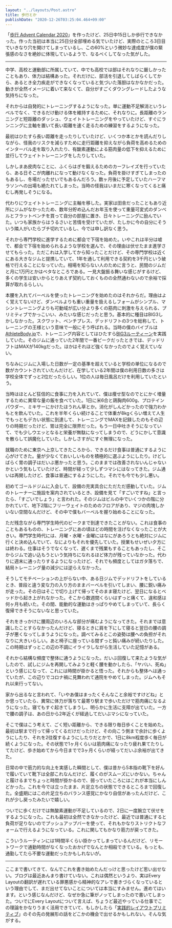 ```yaml
---
layout: "../layouts/Post.astro"
title: 歩行とか
publishDate: "2020-12-26T03:25:04.464+09:00"
---
```



「[歩行 Advent Calendar 2020](https://adventar.org/calendars/5933)」を作ったけど、25日中15日しか歩行できなかった。作った当初は本当に25日分全部埋める気でいたけど、実際のところ3日目でいきなり穴を開けてしまっているし、この60%という微妙な達成度が僕の緊張感のなさを絶妙に体現しているようで、なるべくしてなった気がした。

---

中学、高校と運動部に所属していて、中でも高校では部はそれなりに厳しかったこともあり、体力は結構あった。それだけに、部活を引退してしばらくしてから、あるとき全力疾走ができなくなっていると気づいた落胆はなかなかだった。動きが全然イメージに着いて来なくて、自分がすごくダウングレードしたような気持ちになった。

それからは自発的にトレーニングするようになった。単に運動不足解消というレベルでなく、できるだけ動ける体を維持するために、それなりに。長距離のランニングと短距離のダッシュ、ウェイトトレーニングをやっていたけど、すぐにランニングに主軸を置いて長い距離を速く走るための練習をするようになった。

最初はひたすら長い距離を走ったりしていたけど、いくつか本とかを読んだりしながら、怪我のリスクを減らすために走行距離を抑えながら負荷を高めるためのインターバル走を取り入れたり、有酸素運動による筋肉量の低下を抑えるために並行してウェイトトレーニングをしたりしていた。

しかしまあ皮肉なことに、ふくらはぎを鍛えるためのカーフレイズを行っていたら、ある日そこが肉離れになって動けなくなった。負荷を掛けすぎてしまったのもあるし、冬場だったせいでもあるんだろう。数ヶ月後に予定していたハーフマラソンへの出場も絶たれてしまった。当時の怪我はいまだに寒くなってくると痛むし再発しそうになる。

代わりにウェイトトレーニングに主軸を移した。実家は田舎だったこともあり近所にジムがなかったため、数年分貯め込んだお年玉を使って重量可変式のダンベルとフラットベンチを買って自分の部屋に置き、日々トレーニングに励んでいた。いつも家族からはうるさいと苦情を受けていたが、たしかに今の自分にそういう隣人がいたらブチ切れているし、今では申し訳なく思う。

それから専門学校に進学するために都会で下宿を始めた。いやこれは半分は嘘で、都会で下宿を始められるような学校を選んで、その理由は伏せたまま進学させてもらった。ただこれは入学してから知ったことだけど、その専門学校は近くにある大きなジムと提携していて、1年を通して利用できる契約を3千円という破格で行えることになっていた。相場を知らない人のために言うと、民間のジムだと月に1万円とかはベタなところである。一見大盤振る舞いな感じがするけど、多くの学生は安いからとりあえず契約しておくものの全然通わないので余裕で採算が取れるらしい。

本腰を入れてバーベルを使ったトレーニングを始めたのはそれからだ。理由はよく覚えてないけど、ダンベルよりも重い重量を扱えるしフォームがシンプル、マシントレーニングよりも可動域が広い分より多くの筋肉に刺激を与えられる、プリミティブでかっこいい、みたいな感じだったと思う。基本的に種目はBIG3しかしなかった。スクワット、ベンチプレス、デッドリフトの3つを総称して、トレーニングの王様という意味で一般にそう呼ばれる。当時の僕のバイブルは[AthleteBody.jp](https://athletebody.jp/)で、トレーニング内容としてはひたすら[BIG3ルーティーン](https://athletebody.jp/2014/07/19/big3-routine/)を実践していた。そのジムに通っていた2年間で一番ピークだったときでは、デッドリフトはMAXが140kgだった。ほかはそれほど強くなかったのでよく覚えていない。

ちなみにジムに入場した日数が一定の基準を超えていると学校の単位になるので数がカウントされていたんだけど、在学している2年間は僕の利用日数の多さは学校全体でずっと2位だったらしい。1位の人は毎日風呂だけを利用していたという。

当時はほとんど狂信的に食事に力を入れていて、僕は痩せ型なのでとにかく増量するために異常な量の飯を食べていた。1日に米6合と鶏胸肉600g、プロテインパウダー、ミキサーにかけたほうれん草とか。消化がしんどかったので強力わかもとを飲んでいた。これを半年くらい続けることで体重が8kgくらい増えて人生でもっともデカい状態に到達して、トレーニングでMAXを記録したのもその辺りの時期だったけど、胃は完全に限界だった。もう一日中吐きそうになっていて、でも少しウエッとなると栄養が無駄になってしまうので、どうにかして意識を散らして誤魔化していた。しかしさすがにすぐ無理になった。

就職のために東京へ上京してきたころから、できるだけ食事は普通にするように心がけてきた。量が少なくておいしいものを積極的に選ぶようにしたり。けどしばらく胃の調子はだいぶ悪かったと思う。このままでは改善されないんじゃないかという気もしていたけど、時間が経って少しずつマシにはなってきた。ジム通いは再開したけど、食事は普通にするようにした。それでも今でも少し悪い。

初めてゴールドジムに入会して、設備の充実具合にただただ感動していた。ジムのトレーナーに施設を案内されているとき、設備を見て「すごいですね」と言ったら、「すごいでしょう」と言われた。そのジムはビルの中でいくつかの階に分かれていて、地下2階にフリーウェイトのためのフロアがあり、マジの肉塊しかいない空間なんだけど、その中で僕もバーベルを握り始めることになった。

ただ残念ながら専門学生時代のピークまで到達できたことがない。これは食事のこともあるものの、トレーニングにあの頃ほどの時間を注げなくなったことが大きい。専門学生時代には、月曜・水曜・金曜にはなにがあろうとも絶対にジムに行くと決め込んでいて、なによりもそれを優先していた。授業もせいぜい夕方には終わる。仕事はそうでなくなって、遅くまで残業もすることもあったし、そこからジムで追い込もうという気持ちになれるほど体力が残っていなかった。代わりに週末に通ったりするようになったけど、それでも頻度としてはガタ落ちで、結局トレーニング量の減少には逆らえなかった。

そうしてモチベーションの上がらない中、ある日ジムでデッドリフトをしているとき、普段と違う変な力の入り方のままバーベルを引いてしまい、腰に鋭い痛みが走った。その日はそこで切り上げて帰ってそのまま寝たけど、翌日になるとベッドから起き上がれなかった。そこから数週間くらいはずっと痛くて、違和感は何ヶ月も続いた。その間、能動的な運動はきっぱりやめてしまっていて、長らく復帰できそうにないなと思っていた。

それをきっかけに腰周辺のいろんな部分が痛むようになってきた。それまでは意識したことすらなかったんだけど、寝るときに肩を下にして寝ると翌日の腰の調子が悪くなってしまうようになった。調べてみるとこの姿勢は腰への負担がそれなりに大きいらしい。あと椅子に座っている間ずっと鈍い痛みが続いたりした。この時期はずっとこの辺の不調にイライラしながら生活していた記憶がある。

それから結構な頻度で整体に通うようになった。だいぶ回復して来たような気がしたので、試しにジムを再開してみようと軽く腰を動かしたら、「ヤバい、死ぬ」という感じになって、これには時間が掛かると悟った。それからも整体へは通っていたが、この辺りでコロナ禍に見舞われて通院をやめてしまった。ジムへもそれ以来行ってない。

家から出るなと言われて、「いやあ僕はまったくそんなこと余裕ですけどね」とか思っていたら、異常に体力が落ちて最寄り駅まで歩いただけで筋肉痛になるようになった。寝てもすぐ起きてしまうし、明らかに生活に支障が出ていた。一方で腰の調子は、あの日から2年近くが経過してだいぶマシになっていた。

<Tweet id="https://twitter.com/_yuheiy/status/1306897088064569344" />

そこで僕はこう考えて、ごく短い距離から、できる限り毎日歩くことを始めた。最初は駅まで行って帰ってくるだけだったけど、その向こう側まで余計に歩くようにしたり、それを2往復するようにしたりだとかで、1日に8km程度歩く毎日が続くようになった。その状態で1ヶ月くらいは筋肉痛になったり疲れ果てたりしてたけど、歩き始めてから今日までで3ヶ月くらいが経ってだいぶ余裕が出てきた。

日常の中で筋力的な向上を実感した瞬間として、僕は昔から5本指の靴下を好んで履いていて靴下は全部これなんだけど、履くのがスムーズにいかない。ちゃんと履けるまでちょっと時間が掛かるので、弱っていたころにはこれが本当にしんどかった。これを今では立ったまま、片足立ちの状態でできるところまで回復した。全盛期にはこの片足立ちのバランス感覚にかなり自信があったんだけど、これが少し戻ったみたいで嬉しい。

ついでに歩くだけでは無酸素運動が不足しているので、2日に一度腕立て伏せをするようになった。これも最初は全然できなかったけど、最近では普通にすると負荷が足りないのでプッシュアップバーを使って、それもかなりストリクトなフォームで行えるようになっている。これに関してもかなり筋力が戻ってきた。

こういうルーティンには1時間半くらい掛かってしまっているんだけど、リモートワークで通勤時間がなくなったおかげでなんとか相殺できている。もっとも、通勤してたら不要な運動だったかもしれないが。

---

ここまで書いてきて、なんでこれを書き始めたんだっけと思ったけど思い出せない。ブログは最近あんまり書けていない。これは偶然というより、実はEvery Layoutの翻訳が遅れている罪悪感から精神的なアレで書きづらくなっているという理由でして、まだ出せてないことについては本当にすみません。進めてはいます。という感じなんだけど、なぜか急に筆がノッてしまったので書いてしまった。ついでにEvery Layoutについて言えば、ちょうど最近やっている仕事でこの理論をかなりうまく活用できていて、もしかしたら「[実践的レイアウトプリミティブ](https://yuheiy.hatenablog.com/entry/2020/05/18/094715)」のその先の発展形の話をどこかの機会で出せるかもしれない。そんな気がする。
